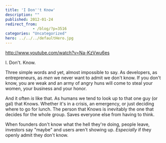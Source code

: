 ```yaml
---
title: 'I Don''t Know'
description: ""
published: 2012-01-24
redirect_from: 
            - /blog/?p=3516
categories: "Uncategorized"
hero: ../../../defaultHero.jpg
---
```

http://www.youtube.com/watch?v=Na-KzVwu6es



I. Don&#x27;t. Know.



Three simple words and yet, almost impossible to say. As developers, as entrepreneurs, as _men_ we never want to admit we don&#x27;t know. If you don&#x27;t know, you are weak and an army of angry huns will come to steal your women, your business and your honor.



And it often _is_ like that. As humans we tend to look up to that one guy (or gal) that Knows. Whether it&#x27;s in a crisis, an emergency, or just deciding where to go for lunch. The person that Knows is inevitably the one that decides for the whole group. Saves everyone else from having to think.



When founders don&#x27;t know what the hell they&#x27;re doing, people leave, investors say &quot;maybe&quot; and users aren&#x27;t showing up. _Especially_ if they openly admit they don&#x27;t know.